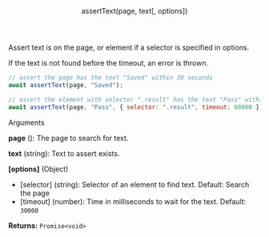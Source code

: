 
<Layout>

<Header>assertText(page, text[, options])</Header>

Assert text is on the page, or element if a selector is specified in options.

If the text is not found before the timeout, an error is thrown.

```js
// assert the page has the text "Saved" within 30 seconds
await assertText(page, "Saved");

// assert the element with selector ".result" has the text "Pass" within 60 seconds
await assertText(page, "Pass", { selector: ".result", timeout: 60000 });
```

<SubHeader>Arguments</SubHeader>

**page** (<Playwright page />): The page to search for text.

**text** (string): Text to assert exists.

**[options]** (Object)

- [selector] (string): Selector of an element to find text. Default: Search the page
- [timeout] (number): Time in milliseconds to wait for the text. Default: `30000`

**Returns:** `Promise<void>`

</Layout>
